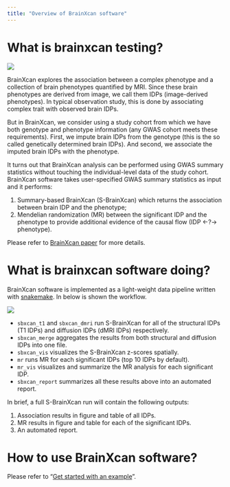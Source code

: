 ```yaml
---
title: "Overview of BrainXcan software"
---
```


# What is brainxcan testing?

![](../external_resources/figures/brainxcan_idea.png)

BrainXcan explores the association between a complex phenotype and a collection of brain phenotypes quantified by MRI. Since these brain phenotypes are derived from image, we call them IDPs (image-derived phenotypes). In typical observation study, this is done by associating complex trait with observed brain IDPs. 

But in BrainXcan, we consider using a study cohort from which we have both genotype and phenotype information (any GWAS cohort meets these requirements). First, we impute brain IDPs from the genotype (this is the so called genetically determined brain IDPs). And second, we associate the imputed brain IDPs with the phenotype. 

It turns out that BrainXcan analysis can be performed using GWAS summary statistics without touching the individual-level data of the study cohort. BrainXcan software takes user-specified GWAS summary statistics as input and it performs:

1. Summary-based BrainXcan (S-BrainXcan) which returns the association between brain IDP and the phenotype; 
2. Mendelian randomization (MR) between the significant IDP and the phenotype to provide additional evidence of the causal flow (IDP <-?-> phenotype).

Please refer to [BrainXcan paper](to_be_filled) for more details.

# What is brainxcan software doing?

BrainXcan software is implemented as a light-weight data pipeline written with [snakemake](https://snakemake.readthedocs.io/en/stable/). In below is shown the workflow.

![](../external_resources/figures/dag.png)

* `sbxcan_t1` and `sbxcan_dmri` run S-BrainXcan for all of the structural IDPs (T1 IDPs) and diffusion IDPs (dMRI IDPs) respectively.
* `sbxcan_merge` aggregates the results from both structural and diffusion IDPs into one file.
* `sbxcan_vis` visualizes the S-BrainXcan z-scores spatially.
* `mr` runs MR for each significant IDPs (top 10 IDPs by default).
* `mr_vis` visualizes and summarize the MR analysis for each significant IDP.
* `sbxcan_report` summarizes all these results above into an automated report.

In brief, a full S-BrainXcan run will contain the following outputs:

1. Association results in figure and table of all IDPs.
2. MR results in figure and table for each of the significant IDPs.
3. An automated report.

# How to use BrainXcan software?

Please refer to "[Get started with an example](example.html)".

